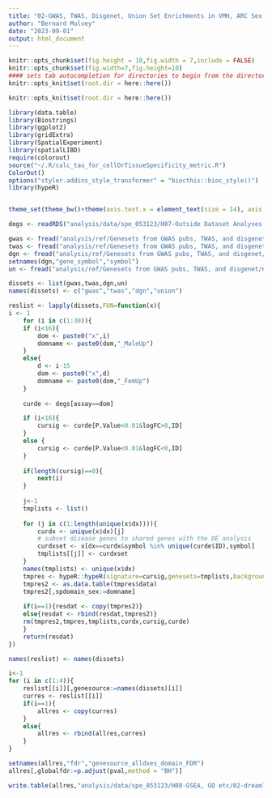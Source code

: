 ```yaml
---
title: "02-GWAS, TWAS, Disgenet, Union Set Enrichments in VMH, ARC Sex DEGs"
author: "Bernard Mulvey"
date: "2023-09-01"
output: html_document
---
```

```r
knitr::opts_chunk$set(fig.height = 10,fig.width = 7,include = FALSE)
knitr::opts_chunk$set(fig.width=7,fig.height=10)
#### sets tab autocompletion for directories to begin from the directory containing the .Rproj session, instead of the script's directory if different
knitr::opts_knit$set(root.dir = here::here())

knitr::opts_knit$set(root.dir = here::here())

library(data.table)
library(Biostrings)
library(ggplot2)
library(gridExtra)
library(SpatialExperiment)
library(spatialLIBD)
require(colorout)
source("~/.R/calc_tau_for_cellOrTissueSpecificity_metric.R")
ColorOut()
options("styler.addins_style_transformer" = "biocthis::bioc_style()")
library(hypeR)


theme_set(theme_bw()+theme(axis.text.x = element_text(size = 14), axis.title.x = element_text(size = 16), axis.text.y = element_text(size = 14), axis.title.y = element_text(size =16), plot.title = element_text(size = 20,hjust=0.5), strip.text = element_text(size=18), legend.text = element_text(size=10), legend.title = element_text(size=11,hjust=0.5)))
```

```r
degs <- readRDS("analysis/data/spe_053123/H07-Outside Dataset Analyses and Comparisons/spatialHYP_dreamletSexDE.RDS")

gwas <- fread("analysis/ref/Genesets from GWAS pubs, TWAS, and disgenet/gwassets.txt")
twas <- fread("analysis/ref/Genesets from GWAS pubs, TWAS, and disgenet/twassets.txt")
dgn <- fread("analysis/ref/Genesets from GWAS pubs, TWAS, and disgenet/disgenet_curated_genes.txt")
setnames(dgn,"gene_symbol","symbol")
un <- fread("analysis/ref/Genesets from GWAS pubs, TWAS, and disgenet/nonredundant_union_set_genesymbols.txt")

dissets <- list(gwas,twas,dgn,un)
names(dissets) <- c("gwas","twas","dgn","union")

reslist <- lapply(dissets,FUN=function(x){
i <- 1
    for (i in c(1:30)){
    if (i<16){
        dom <- paste0("x",i)
        domname <- paste0(dom,"_MaleUp")
    }
    else{
        d <- i-15
        dom <- paste0("x",d)
        domname <- paste0(dom,"_FemUp")
    }
    
    curde <- degs[assay==dom]

    if (i<16){
        cursig <- curde[P.Value<0.01&logFC>0,ID]
    }
    else {
        cursig <- curde[P.Value<0.01&logFC<0,ID]
    }
    
    if(length(cursig)==0){
        next(i)
    }
    
    j<-1
    tmplists <- list()
    
    for (j in c(1:length(unique(x$dx)))){
        curdx <- unique(x$dx)[j]
        # subset disease genes to shared genes with the DE analysis
        curdxset <- x[dx==curdx&symbol %in% unique(curde$ID),symbol]
        tmplists[[j]] <- curdxset
    }
    names(tmplists) <- unique(x$dx)
    tmpres <- hypeR::hypeR(signature=cursig,genesets=tmplists,background = nrow(curde)-length(cursig),test = "hypergeometric")
    tmpres2 <- as.data.table(tmpres$data)
    tmpres2[,spdomain_sex:=domname]
    
    if(i==1){resdat <- copy(tmpres2)}
    else{resdat <- rbind(resdat,tmpres2)}
    rm(tmpres2,tmpres,tmplists,curdx,cursig,curde)
    }
    return(resdat)
})

names(reslist) <- names(dissets)

i<-1
for (i in c(1:4)){
    reslist[[i]][,genesource:=names(dissets)[i]]
    curres <- reslist[[i]]
    if(i==1){
        allres <- copy(curres)
    }
    else{
        allres <- rbind(allres,curres)
    }
}

setnames(allres,"fdr","genesource_alldxes_domain_FDR")
allres[,globalfdr:=p.adjust(pval,method = "BH")]

write.table(allres,"analysis/data/spe_053123/H08-GSEA, GO etc/02-dreamlet spdomain sex DE enrichment for GWAS, TWAS, disgenet, joint dis-gene signatures.txt")
```
